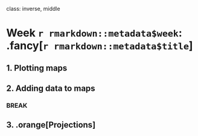
class: inverse, middle

# Week `r rmarkdown::metadata$week`: .fancy[`r rmarkdown::metadata$title`]

## 1. Plotting maps
## 2. Adding data to maps

### BREAK

## 3. .orange[Projections]
